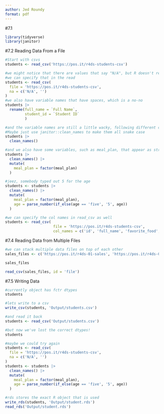 ```yaml
---
author: Jed Roundy
format: pdf
---
```


#7.1
```r
library(tidyverse)
library(janitor)
```

#7.2 Reading Data From a File
```r
#Start with csvs
students <- read_csv('https://pos.it/r4ds-students-csv')

#we might notice that there are values that say "N/A", but R doesn't recognize them as such
#we can specify that in the read
students <- read_csv(
  file = 'https://pos.it/r4ds-students-csv', 
  na = c('N/A', '')
)
#we also have variable names that have spaces, which is a no-no
students |> 
  rename(full_name = `Full Name`, 
         student_id = `Student ID`
         )

#and the variable names are still a little wacky, following different conventions.
#Maybe just use janitor::clean_names to make them all snake case
students |> 
  clean_names()

#and we also have some variables, such as meal_plan, that appear as strings but are actually categorical
students |> 
  clean_names() |> 
  mutate(
    meal_plan = factor(meal_plan)
  )

#jeez, somebody typed out 5 for the age
students <- students |> 
  clean_names() |> 
  mutate(
    meal_plan = factor(meal_plan), 
    age = parse_number(if_else(age == 'five', '5', age))
  )

#we can specify the col names in read_csv as well
students <- read_csv(
                      file = 'https://pos.it/r4ds-students-csv', 
                      col_names = c('id', 'full_name', 'favorite_food', 'meal_plan', 'age'))
```

#7.4 Reading Data from Multiple Files
```r
#we can stack multiple data files on top of each other
sales_files <- c('https://pos.it/r4ds-01-sales', 'https://pos.it/r4ds-02-sales', 'https://pos.it/r4ds-03-sales')

sales_files

read_csv(sales_files, id = 'file')
```
#7.5 Writing Data
```r
#currently object has fctr dtypes
students

#lets write to a csv
write_csv(students, 'Output/students.csv')

#and read it back
students <- read_csv('Output/students.csv')

#but now we've lost the correct dtypes!
students

#maybe we could try again
students <- read_csv(
  file = 'https://pos.it/r4ds-students-csv', 
  na = c('N/A', '')
)
students <- students |> 
  clean_names() |> 
  mutate(
    meal_plan = factor(meal_plan), 
    age = parse_number(if_else(age == 'five', '5', age))
  )

#rds stores the exact R object that is used
write_rds(students, 'Output/student.rds')
read_rds('Output/student.rds')

```
